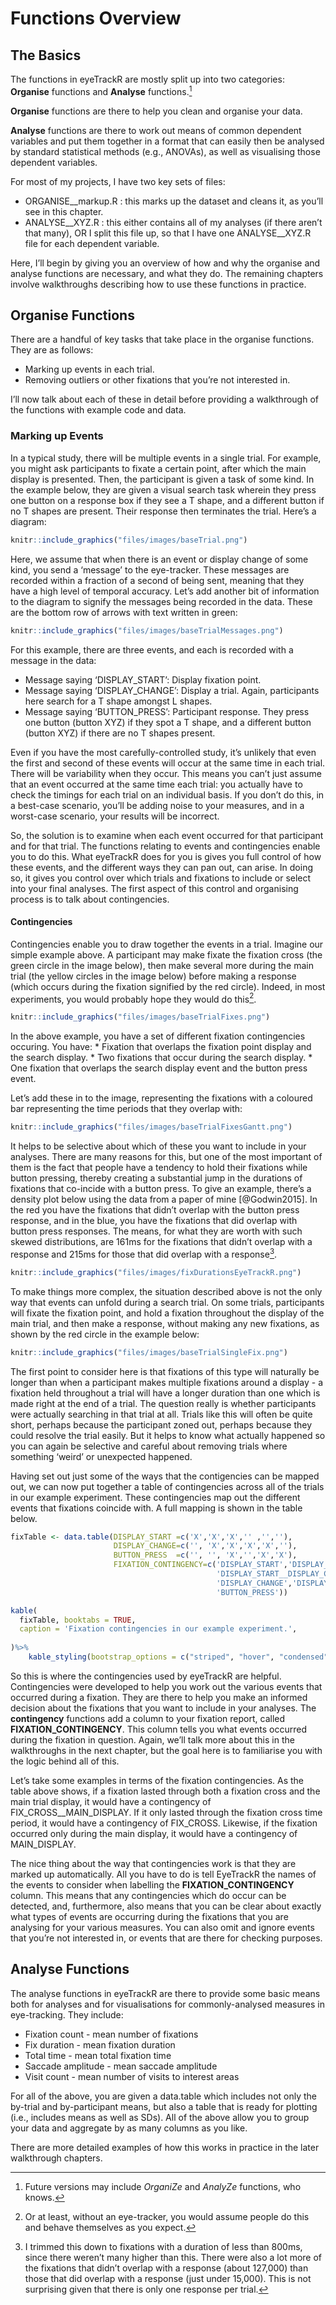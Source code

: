 
# Functions Overview {#functionsOverview}

## The Basics

The functions in eyeTrackR are mostly split up into two categories: **Organise** functions and **Analyse** functions.^[Future versions may include *OrganiZe* and *AnalyZe* functions, who knows.] 

**Organise** functions are there to help you clean and organise your data. 

**Analyse** functions are there to work out means of common dependent variables and put them together in a format that can easily then be analysed by standard statistical methods (e.g., ANOVAs), as well as visualising those dependent variables.

For most of my projects, I have two key sets of files:

* ORGANISE__markup.R :  this marks up the dataset and cleans it, as you'll see in this chapter.
* ANALYSE__XYZ.R : this either contains all of my analyses (if there aren't that many), OR I split this file up, so that I have one ANALYSE__XYZ.R file for each dependent variable.

Here, I'll begin by giving you an overview of how and why the organise and analyse functions are necessary, and what they do. The remaining chapters involve walkthroughs describing how to use these functions in practice.


## Organise Functions

There are a handful of key tasks that take place in the organise functions. They are as follows:

* Marking up events in each trial.
* Removing outliers or other fixations that you're not interested in.

I'll now talk about each of these in detail before providing a walkthrough of the functions with example code and data.

### Marking up Events

In a typical study, there will be multiple events in a single trial. For example, you might ask participants to fixate a certain point, after which the main display is presented. Then, the participant is given a task of some kind. In the example below, they are given a visual search task wherein they press one button on a response box if they see a T shape, and a different button if no T shapes are present. Their response then terminates the trial. Here's a diagram:

```r
knitr::include_graphics("files/images/baseTrial.png")
```

Here, we assume that when there is an event or display change of some kind, you send a 'message' to the eye-tracker. These messages are recorded within a fraction of a second of being sent, meaning that they have a high level of temporal accuracy. Let's add another bit of information to the diagram to signify the messages being recorded in the data. These are the bottom row of arrows with text written in green:

```r
knitr::include_graphics("files/images/baseTrialMessages.png")
```


For this example, there are three events, and each is recorded with a message in the data:

* Message saying 'DISPLAY_START': Display fixation point.
* Message saying 'DISPLAY_CHANGE': Display a trial. Again, participants here search for a T shape amongst L shapes.
* Message saying 'BUTTON_PRESS': Participant response. They press one button (button XYZ) if they spot a T shape, and a different button (button XYZ) if there are no T shapes present.

Even if you have the most carefully-controlled study, it's unlikely that even the first and second of these events will occur at the same time in each trial. There will be variability when they occur. This means you can't just assume that an event occurred at the same time each trial: you actually have to check the timings for each trial on an individual basis. If you don't do this, in a best-case scenario, you'll be adding noise to your measures, and in a worst-case scenario, your results will be incorrect.

So, the solution is to examine when each event occurred for that participant and for that trial. The functions relating to events and contingencies enable you to do this. What eyeTrackR does for you is gives you full control of how these events, and the different ways they can pan out, can arise. In doing so, it gives you control over which trials and fixations to include or select into your final analyses. The first aspect of this control and organising process is to talk about contingencies.

#### Contingencies

Contingencies enable you to draw together the events in a trial. Imagine our simple example above. A participant may make fixate the fixation cross (the green circle in the image below), then make several more during the main trial (the yellow circles in the image below) before making a response (which occurs during the fixation signified by the red circle). Indeed, in most experiments, you would probably hope they would do this^[Or at least, without an eye-tracker, you would assume people do this and behave themselves as you expect.].

```r
knitr::include_graphics("files/images/baseTrialFixes.png")
```

In the above example, you have a set of different fixation contingencies occuring. You have:
* Fixation that overlaps the fixation point display and the search display.
* Two fixations that occur during the search display.
* One fixation that overlaps the search display event and the button press event.

Let's add these in to the image, representing the fixations with a coloured bar representing the time periods that they overlap with: 

```r
knitr::include_graphics("files/images/baseTrialFixesGantt.png")
```

It helps to be selective about which of these you want to include in your analyses. There are many reasons for this, but one of the most important of them is the fact that people have a tendency to hold their fixations while button pressing, thereby creating a substantial jump in the durations of fixations that co-incide with a button press. To give an example, there's a density plot below using the data from a paper of mine [@Godwin2015]. In the red you have the fixations that didn't overlap with the button press response, and in the blue, you have the fixations that did overlap with button press responses. The means, for what they are worth with such skewed distributions, are 161ms for the fixations that didn't overlap with a response and 215ms for those that did overlap with a response^[I trimmed this down to fixations with a duration of less than 800ms, since there weren't many higher than this. There were also a lot more of the fixations that didn't overlap with a response (about 127,000) than those that did overlap with a response (just under 15,000). This is not surprising given that there is only one response per trial.].

```r
knitr::include_graphics("files/images/fixDurationsEyeTrackR.png")
```

To make things more complex, the situation described above is not the only way that events can unfold during a search trial. On some trials, participants will fixate the fixation point, and hold a fixation throughout the display of the main trial, and then make a response, without making any new fixations, as shown by the red circle in the example below: 

```r
knitr::include_graphics("files/images/baseTrialSingleFix.png")
```

The first point to consider here is that fixations of this type will naturally be longer than when a participant makes multiple fixations around a display - a fixation held throughout a trial will have a longer duration than one which is made right at the end of a trial. The question really is whether participants were actually searching in that trial at all. Trials like this will often be quite short, perhaps because the participant zoned out, perhaps because they could resolve the trial easily. But it helps to know what actually happened so you can again be selective and careful about removing trials where something 'weird' or unexpected happened. 

Having set out just some of the ways that the contigencies can be mapped out, we can now put together a table of contingencies across all of the trials in our example experiment. These contingencies map out the different events that fixations coincide with. A full mapping is shown in the table below.

```r

fixTable <- data.table(DISPLAY_START =c('X','X','X','' ,'',''),
                       DISPLAY_CHANGE=c('', 'X','X','X','X',''),
                       BUTTON_PRESS  =c('', '', 'X','','X','X'),
                       FIXATION_CONTINGENCY=c('DISPLAY_START','DISPLAY_START__DISPLAY_CHANGE',
                                              'DISPLAY_START__DISPLAY_CHANGE__BUTTON_PRESS',
                                              'DISPLAY_CHANGE','DISPLAY_CHANGE__BUTTON_PRESS',
                                              'BUTTON_PRESS'))

kable(
  fixTable, booktabs = TRUE, 
  caption = 'Fixation contingencies in our example experiment.',
  
)%>%
    kable_styling(bootstrap_options = c("striped", "hover", "condensed", "responsive"), font_size = 9)

```

So this is where the contingencies used by eyeTrackR are helpful. Contingencies were developed to help you work out the various events that occurred during a fixation. They are there to help you make an informed decision about the fixations that you want to include in your analyses. The **contingency** functions add a column to your fixation report, called **FIXATION_CONTINGENCY**. This column tells you what events occurred during the fixation in question. Again, we'll talk more about this in the walkthroughs in the next chapter, but the goal here is to familiarise you with the logic behind all of this.

Let's take some examples in terms of the fixation contingencies. As the table above shows, if a fixation lasted through both a fixation cross and the main trial display, it would have a contingency of FIX_CROSS__MAIN_DISPLAY. If it only lasted through the fixation cross time period, it would have a contingency of FIX_CROSS. Likewise, if the fixation occurred only during the main display, it would have a contingency of MAIN_DISPLAY. 

The nice thing about the way that contingencies work is that they are marked up automatically. All you have to do is tell EyeTrackR the names of the events to consider when labelling the **FIXATION_CONTINGENCY** column. This means that any contingencies which do occur can be detected, and, furthermore, also means that you can be clear about exactly what types of events are occurring during the fixations that you are analysing for your various measures. You can also omit and ignore events that you're not interested in, or events that are there for checking purposes.

## Analyse Functions

The analyse functions in eyeTrackR are there to provide some basic means both for analyses and for visualisations for commonly-analysed measures in eye-tracking. They include:

* Fixation count - mean number of fixations 
* Fix duration - mean fixation duration 
* Total time - mean total fixation time 
* Saccade amplitude - mean saccade amplitude 
* Visit count - mean number of visits to interest areas

For all of the above, you are given a data.table which includes not only the by-trial and by-participant means, but also a table that is ready for plotting (i.e., includes means as well as SDs). All of the above allow you to group your data and aggregate by as many columns as you like.

There are more detailed examples of how this works in practice in the later walkthrough chapters.


